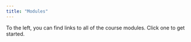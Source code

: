 ```yaml
---
title: "Modules"
---
```


To the left, you can find links to all of the course modules. Click one to get started.
